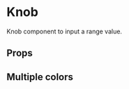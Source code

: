 


<Meta title="Knob" />

# Knob

Knob component to input a range value.

<Preview>
  <Story name='canvas'>
    <div style={{ padding: '32px', background: color('contextBackgroundColor', '#333333') }}>
      <KnobPlayground
        min={number('min', 0)}
        max={number('max', 1)}
        law={select('law', ['linear', 'log', 'pow'], 'linear')}
        size={select('size', ['small', 'medium', 'big'], 'medium')}
        label={text('label', 'Gain')}
        color={color('color', '#026558')}
        contextBackgroundColor={color('contextBackgroundColor', '#333333')}
        textColor={color('textColor', '#888888')}
      />
    </div>
  </Story>
</Preview>

## Props
<Props of={Knob} />

## Multiple colors

<Preview>
  <Story name='default'>
    <div>
    <span style={{ padding: '32px', background: '#333333', display: 'inline-block' }}>
      <KnobPlayground
        size='small'
        label='GAIN'
        color='#026558'
        contextBackgroundColor='#333333'
        textColor='#888888'
      />
    </span>
    <span style={{ padding: '32px', background: '#DDDDDD', display: 'inline-block' }}>
      <KnobPlayground
        size='medium'
        label='GAIN'
        color='#333333'
        contextBackgroundColor='#DDDDDD'
        textColor='#333333'
      />
    </span>
    <span style={{ padding: '32px', background: '#818181', display: 'inline-block' }}>
      <KnobPlayground
        size='big'
        label='GAIN'
        color='#CCB80E'
        contextBackgroundColor='#818181'
        textColor='#333333'
      />
    </span>
    </div>
  </Story>
</Preview>

